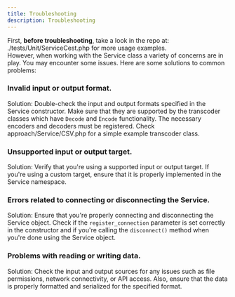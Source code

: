 ```yaml
---
title: Troubleshooting
description: Troubleshooting
---
```


First, **before troubleshooting**, take a look in the repo at: ./tests/Unit/ServiceCest.php for more usage examples.  
However, when working with the Service class a variety of concerns are in play. You may encounter some issues. Here are some solutions to common problems:

### Invalid input or output format.  
Solution: Double-check the input and output formats specified in the Service constructor. Make sure that they are supported by the transcoder classes which have `Decode` and `Encode` functionality. The necessary encoders and decoders must be registered. Check approach/Service/CSV.php for a simple example transcoder class.

### Unsupported input or output target.  
Solution: Verify that you're using a supported input or output target. If you're using a custom target, ensure that it is properly implemented in the Service namespace.

### Errors related to connecting or disconnecting the Service.  
Solution: Ensure that you're properly connecting and disconnecting the Service object. Check if the `register_connection` parameter is set correctly in the constructor and if you're calling the `disconnect()` method when you're done using the Service object.

### Problems with reading or writing data.  
Solution: Check the input and output sources for any issues such as file permissions, network connectivity, or API access. Also, ensure that the data is properly formatted and serialized for the specified format.